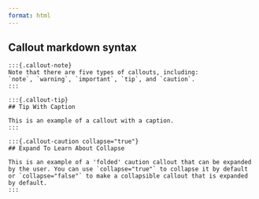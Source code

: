 ```yaml
---
format: html
---
```


## Callout markdown syntax

    :::{.callout-note}
    Note that there are five types of callouts, including:
    `note`, `warning`, `important`, `tip`, and `caution`.
    :::

    :::{.callout-tip}
    ## Tip With Caption

    This is an example of a callout with a caption.
    :::

    :::{.callout-caution collapse="true"}
    ## Expand To Learn About Collapse

    This is an example of a 'folded' caution callout that can be expanded by the user. You can use `collapse="true"` to collapse it by default or `collapse="false"` to make a collapsible callout that is expanded by default.
    :::
